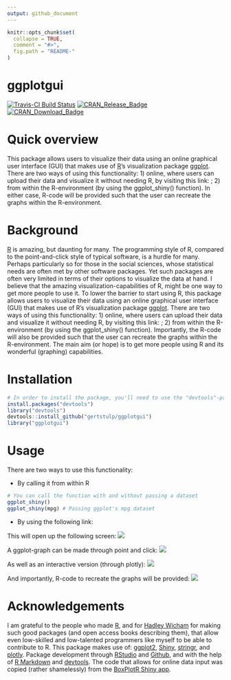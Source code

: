 ```yaml
---
output: github_document
---
```


<!-- README.md is generated from README.Rmd. Please edit that file -->

```r
knitr::opts_chunk$set(
  collapse = TRUE,
  comment = "#>",
  fig.path = "README-"
)
```

ggplotgui
==========
[![Travis-CI Build Status](https://travis-ci.org/gertstulp/ggplotgui.svg?branch=master)](https://travis-ci.org/gertstulp/ggplotgui)
[![CRAN\_Release\_Badge](http://www.r-pkg.org/badges/version-ago/ggplotgui)](https://CRAN.R-project.org/package=ggplotgui) [![CRAN\_Download\_Badge](http://cranlogs.r-pkg.org/badges/ggplotgui)](https://CRAN.R-project.org/package=ggplotgui)

# Quick overview
This package allows users to visualize their data using an online graphical user interface (GUI) that makes use of [R](https://www.r-project.org/)'s visualization package [ggplot](http://ggplot2.org/). There are two ways of using this functionality: 1) online, where users can upload their data and visualize it without needing R, by visiting this link: ; 2) from within the R-environment (by using the ggplot_shiny() function). In either case, R-code will be provided such that the user can recreate the graphs within the R-environment.  

# Background
[R](https://www.r-project.org/) is amazing, but daunting for many. The programming style of R, compared to the point-and-click style of typical software, is a hurdle for many. Perhaps particularly so for those in the social sciences, whose statistical needs are often met by other software packages. Yet such packages are often very limited in terms of their options to visualize the data at hand. I believe that the amazing visualization-capabilities of R, might be one way to get more people to use it. To lower the barrier to start using R, this package allows users to visualize their data using an online graphical user interface (GUI) that makes use of R's visualization package [ggplot](http://ggplot2.org/). There are two ways of using this functionality: 1) online, where users can upload their data and visualize it without needing R, by visiting this link: ; 2) from within the R-environment (by using the ggplot_shiny() function). Importantly, the R-code will also be provided such that the user can recreate the graphs within the R-environment. The main aim (or hope) is to get more people using R and its wonderful (graphing) capabilities.  


# Installation
```r
# In order to install the package, you'll need to use the "devtools"-package
install.packages("devtools")
library("devtools")
devtools::install_github("gertstulp/ggplotgui")
library("ggplotgui")
```

# Usage
There are two ways to use this functionality:

* By calling it from within R
```r
# You can call the function with and without passing a dataset
ggplot_shiny()
ggplot_shiny(mpg) # Passing ggplot's mpg dataset
```
* By using the following link:

This will open up the following screen:
![](man/figures/tab_data_upload.png)

A ggplot-graph can be made through point and click:
![](man/figures/tab_ggplot.png)


As well as an interactive version (through plotly):
![](man/figures/tab_plotly.png)


And importantly, R-code to recreate the graphs will be provided:
![](man/figures/tab_R-code.png)


# Acknowledgements
I am grateful to the people who made [R](https://www.r-project.org/), and for [Hadley Wicham](http://hadley.nz/) for making such good packages (and open access books describing them), that allow even low-skilled and low-talented programmers like myself to be able to contribute to R. This package makes use of: [ggplot2](http://ggplot2.tidyverse.org/), [Shiny](http://shiny.rstudio.com/), [stringr](http://stringr.tidyverse.org/), and [plotly](https://plot.ly/r/). Package development through [RStudio](https://www.rstudio.com/) and [Github](https://github.com/), and with the help of [R Markdown](http://rmarkdown.rstudio.com) and [devtools](). The code that allows for online data input was copied (rather shamelessly) from the [BoxPlotR Shiny app](https://github.com/VizWizard/BoxPlotR.shiny). 
